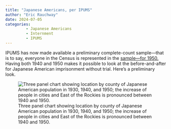 ```yaml
---
title: "Japanese Americans, per IPUMS"
author: "Eric Rauchway"
date: 2024-07-05
categories:
         - Japanese Americans
         - Internment
         - IPUMS
---
```


IPUMS has now made available a preliminary complete-count sample---that is to say, everyone in the Census is represented in the [sample---for 1950.](https://usa.ipums.org/usa/full_count.shtml) Having both 1940 and 1950 makes it possible to look at the before-and-after for Japanese American imprisonment without trial. Here's a preliminary look.

![Three panel chart showing location by county of Japanese American population in 1930, 1940, and 1950; the increase of people in cities and East of the Rockies is pronounced between 1940 and 1950.](ja_locs.png)

